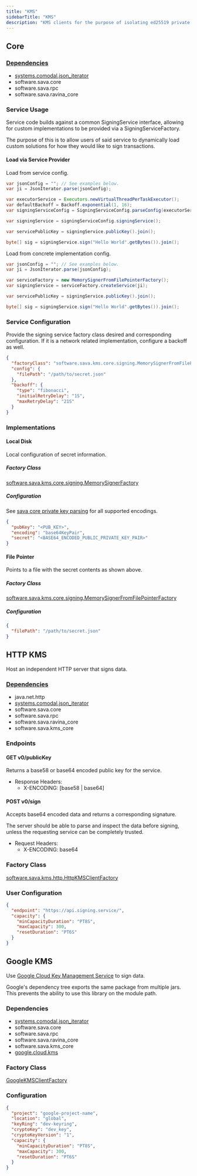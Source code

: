 ```yaml
---
title: "KMS"
sidebarTitle: "KMS"
description: "KMS clients for the purpose of isolating ed25519 private key signing."
---
```


<Card title="GitHub Repository" icon="github" horizontal={true} href="https://github.com/sava-software/kms" />

## Core

### [Dependencies](https://github.com/sava-software/kms/blob/main/kms_core/src/main/java/module-info.java)

- [systems.comodal.json_iterator](https://github.com/comodal/json-iterator?tab=readme-ov-file#json-iterator)
- software.sava.core
- software.sava.rpc
- software.sava.ravina_core

### Service Usage

Service code builds against a common SigningService interface, allowing for custom implementations to be provided
via a SigningServiceFactory.

The purpose of this is to allow users of said service to dynamically load custom solutions for how they would like to
sign transactions.

#### Load via Service Provider

Load from service config.

```java
var jsonConfig = ""; // See examples below.
var ji = JsonIterator.parse(jsonConfig);

var executorService = Executors.newVirtualThreadPerTaskExecutor();
var defaultBackoff = Backoff.exponential(1, 16);
var signingServiceConfig = SigningServiceConfig.parseConfig(executorService, defaultBackoff, ji);

var signingService = signingServiceConfig.signingService();

var servicePublicKey = signingService.publicKey().join();

byte[] sig = signingService.sign("Hello World".getBytes()).join();
```

Load from concrete implementation config.

```java
var jsonConfig = ""; // See examples below.
var ji = JsonIterator.parse(jsonConfig);

var serviceFactory = new MemorySignerFromFilePointerFactory();
var signingService = serviceFactory.createService(ji);

var servicePublicKey = signingService.publicKey().join();

byte[] sig = signingService.sign("Hello World".getBytes()).join();
```

### Service Configuration

Provide the signing service factory class desired and corresponding configuration. If it is a network related
implementation, configure a backoff as well.

```json
{
  "factoryClass": "software.sava.kms.core.signing.MemorySignerFromFilePointerFactory",
  "config": {
    "filePath": "/path/to/secret.json"
  },
  "backoff": {
    "type": "fibonacci",
    "initialRetryDelay": "1S",
    "maxRetryDelay": "21S"
  }
}
```

### Implementations

#### Local Disk

Local configuration of secret information.

##### Factory Class

[software.sava.kms.core.signing.MemorySignerFactory](https://github.com/sava-software/kms/blob/main/kms_core/src/main/java/software/sava/kms/core/signing/MemorySignerFactory.java)

##### Configuration

See [sava core private key parsing](/libraries/core#private-key-parsing) for all supported encodings.

```json
{
  "pubKey": "<PUB_KEY>",
  "encoding": "base64KeyPair",
  "secret": "<BASE64_ENCODED_PUBLIC_PRIVATE_KEY_PAIR>"
}
```

#### File Pointer

Points to a file with the secret contents as shown above.

##### Factory Class

[software.sava.kms.core.signing.MemorySignerFromFilePointerFactory](https://github.com/sava-software/kms/blob/main/kms_core/src/main/java/software/sava/kms/core/signing/MemorySignerFromFilePointerFactory.java)

##### Configuration

```json
{
  "filePath": "/path/to/secret.json"
}
```

## HTTP KMS

Host an independent HTTP server that signs data.

### [Dependencies](https://github.com/sava-software/kms/blob/main/http_kms/src/main/java/module-info.java)

- java.net.http
- [systems.comodal.json_iterator](https://github.com/comodal/json-iterator?tab=readme-ov-file#json-iterator)
- software.sava.core
- software.sava.rpc
- software.sava.ravina_core
- software.sava.kms_core

### Endpoints

#### GET v0/publicKey

Returns a base58 or base64 encoded public key for the service.

* Response Headers:
  * X-ENCODING: [base58 | base64]

#### POST v0/sign

Accepts base64 encoded data and returns a corresponding signature.

The server should be able to parse and inspect the data before signing, unless the requesting service can be completely
trusted.

* Request Headers:
  * X-ENCODING: base64

### Factory Class

[software.sava.kms.http.HttpKMSClientFactory](https://github.com/sava-software/kms/blob/main/http_kms/src/main/java/software/sava/kms/http/HttpKMSClientFactory.java)

### User Configuration

```json
{
  "endpoint": "https://api.signing.service/",
  "capacity": {
    "minCapacityDuration": "PT8S",
    "maxCapacity": 300,
    "resetDuration": "PT6S"
  }
}
```

## Google KMS

Use [Google Cloud Key Management Service](https://cloud.google.com/kms/docs/) to sign data.

<Info>
    Google's dependency tree exports the same package from multiple jars.  This prevents the ability to use this library on the module path.
</Info>

### Dependencies

- [systems.comodal.json_iterator](https://github.com/comodal/json-iterator?tab=readme-ov-file#json-iterator)
- software.sava.core
- software.sava.rpc
- software.sava.ravina_core
- software.sava.kms_core
- [google.cloud.kms](https://mvnrepository.com/artifact/com.google.cloud/google-cloud-kms)

### Factory Class

[GoogleKMSClientFactory](https://github.com/sava-software/kms/blob/main/google_kms/src/main/java/software/sava/kms/google/GoogleKMSClientFactory.java)

### Configuration

```json
{
  "project": "google-project-name",
  "location": "global",
  "keyRing": "dev-keyring",
  "cryptoKey": "dev_key",
  "cryptoKeyVersion": "1",
  "capacity": {
    "minCapacityDuration": "PT8S",
    "maxCapacity": 300,
    "resetDuration": "PT6S"
  }
}
```
